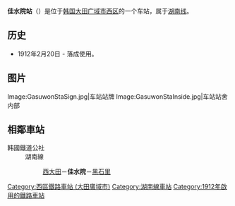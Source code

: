{{朝鮮半島車站資訊
|公司色 = #0066b3
|文字色 = 
|站名 = 佳水院站<br />{{lang|en|Gasuwon}}
|圖片 =GasuwonSta.jpg
|pxl = 
|圖片說明 =车站站舍
|所屬路線 = [[湖南线|湖南线]]
|車站編號 = 
|前一站 = [[西大田站|西大田]]
|前一站距離 = 6.1
|後一站距離 = 5.5
|後一站 = [[黑石里站|黑石里]]
|距離 = 11.8
|起點站 = [[大田操车场|大田操车场]]
|諺文 = 가수원역
|朝鮮漢字 = 佳水院驛
|文觀部式 =Gasuwon-yeok 
|馬-賴式 = Kasuwŏn-yŏk
|副站名 = 
|停站路線數 = 
|所屬公司 = [[韩国铁道公社|韩国铁道公社]]
|所在地 =[[大田广域市|大田广域市]][[西区_(大田)|西区]]
|車站構造 = 地面车站
|月台配置 = 2面6线
|啟用年月日 =1912年2月20日 
|廢站年月日 = 
|上下車人次 =
|統計年度 =
|轉車 = 
|備註 = 
|全寬備註 = 
}}

'''佳水院站'''（{{kor|諺=가수원역|漢=佳水院驛|羅=Gasuwon yeok|f=y}}）是位于[[韩国|韩国]][[大田广域市|大田广域市]][[西区_(大田)|西区]]的一个车站，属于[[湖南线|湖南线]]。

== 历史 ==
*1912年2月20日 - 落成使用。

== 图片 ==
<gallery>
Image:GasuwonStaSign.jpg|车站站牌
Image:GasuwonStaInside.jpg|车站站舍内部
</gallery>

== 相鄰車站 ==
;韩國鐵道公社
:湖南線
::[[西大田站|西大田]]－'''佳水院'''－[[黑石里站|黑石里]]

{{湖南线}}

[[Category:西區鐵路車站_(大田廣域市)|Category:西區鐵路車站 (大田廣域市)]]
[[Category:湖南線車站|Category:湖南線車站]]
[[Category:1912年啟用的鐵路車站|Category:1912年啟用的鐵路車站]]